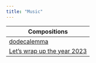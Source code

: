 ```yaml
---
title: "Music"
---
```


|Compositions|
|---|
|[dodecalemma](https://youtu.be/1LN1SFnao1U)|
|[Let's wrap up the year 2023](https://youtu.be/359SoUZQNDU?si=NCFIg566GP6nKAbn)|